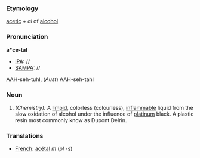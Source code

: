===Etymology===
[[acetic]] + ''al'' of [[alcohol]]
===Pronunciation===
'''a*ce-tal'''
*[[IPA]]: //
*[[SAMPA]]: //
AAH-seh-tuhl, (''Aust'') AAH-seh-tahl
===Noun===
#''(Chemistry):'' A [[limpid]], colorless (colourless), [[inflammable]] liquid from the slow oxidation of alcohol under the influence of [[platinum]] black. A plastic resin most commonly know as Dupont Delrin.

===Translations===
*[[French]]: [[acétal]] ''m'' (''pl'' -s)